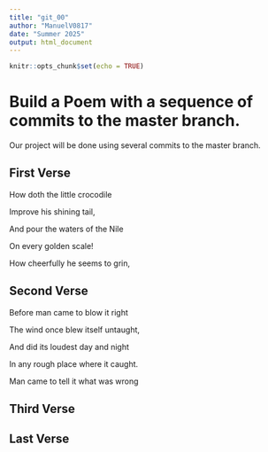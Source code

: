 ```yaml
---
title: "git_00"
author: "ManuelV0817"
date: "Summer 2025"
output: html_document
---
```


```r
knitr::opts_chunk$set(echo = TRUE)
```
# Build a Poem with a sequence of commits to the master branch.
Our project will be done using several commits to the master branch.
<!-- Do not modify or change any text in "!--" bracketed areas such as this --- these are instructions to
you, if you change any of this the git program will notice it and compromise your git merging strategy !-->

## First Verse 
<!--Put the first five lines of a poem by Lewis Carrol in this section!-->
How doth the little crocodile 

Improve his shining tail, 

And pour the waters of the Nile 

On every golden scale! 

How cheerfully he seems to grin,

## Second Verse
<!--Put the first five lines of a poem by Robert Frost here!-->
Before man came to blow it right
 
 The wind once blew itself untaught,

And did its loudest day and night

In any rough place where it caught.
 
 Man came to tell it what was wrong


## Third Verse
<!--Put the first two verses of The Walrus and the Carpenter here!-->

## Last Verse
<!--Put a short poem of your choice 8-20 lines,here!-->
